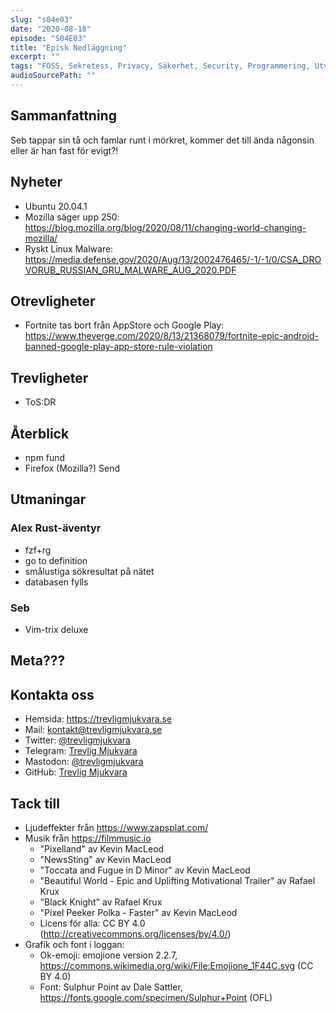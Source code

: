 ```yaml
---
slug: "s04e03"
date: "2020-08-18"
episode: "S04E03"
title: "Episk Nedläggning"
excerpt: "" 
tags: "FOSS, Sekretess, Privacy, Säkerhet, Security, Programmering, Utveckling, RaspberryPi, Mjukvara, PinePhone, Technology, Linux, Open Source, git, vim, "
audioSourcePath: ""
---
```


## Sammanfattning
Seb tappar sin tå och famlar runt i mörkret, kommer det till ända någonsin eller är han fast för evigt?!

## Nyheter
- Ubuntu 20.04.1
- Mozilla säger upp 250: https://blog.mozilla.org/blog/2020/08/11/changing-world-changing-mozilla/
- Ryskt Linux Malware: https://media.defense.gov/2020/Aug/13/2002476465/-1/-1/0/CSA_DROVORUB_RUSSIAN_GRU_MALWARE_AUG_2020.PDF

## Otrevligheter
- Fortnite tas bort från AppStore och Google Play: https://www.theverge.com/2020/8/13/21368079/fortnite-epic-android-banned-google-play-app-store-rule-violation

## Trevligheter
- ToS:DR

## Återblick
- npm fund
- Firefox (Mozilla?) Send


## Utmaningar
### Alex Rust-äventyr
- fzf+rg
- go to definition
- smålustiga sökresultat på nätet
- databasen fylls

### Seb
- Vim-trix deluxe

## Meta???

## Kontakta oss

- Hemsida: https://trevligmjukvara.se
- Mail: kontakt@trevligmjukvara.se
- Twitter: [@trevligmjukvara](https://twitter.com/trevligmjukvara)
- Telegram: [Trevlig Mjukvara](https://t.me/trevligmjukvara)
- Mastodon: [@trevligmjukvara](https://mastodon.linuxkompis.se/@trevligmjukvara)
- GitHub: [Trevlig Mjukvara](https://github.com/trevligmjukvara)

## Tack till

- Ljudeffekter från https://www.zapsplat.com/
- Musik från https://filmmusic.io
  - "Pixelland" av Kevin MacLeod
  - "NewsSting" av Kevin MacLeod
  - "Toccata and Fugue in D Minor" av Kevin MacLeod
  - "Beautiful World - Epic and Uplifting Motivational Trailer" av Rafael Krux
  - "Black Knight" av Rafael Krux
  - "Pixel Peeker Polka - Faster" av Kevin MacLeod
  - Licens för alla: CC BY 4.0 (http://creativecommons.org/licenses/by/4.0/)
- Grafik och font i loggan:
  - Ok-emoji: emojione version 2.2.7, https://commons.wikimedia.org/wiki/File:Emojione_1F44C.svg (CC BY 4.0)
  - Font: Sulphur Point av Dale Sattler, https://fonts.google.com/specimen/Sulphur+Point (OFL)
